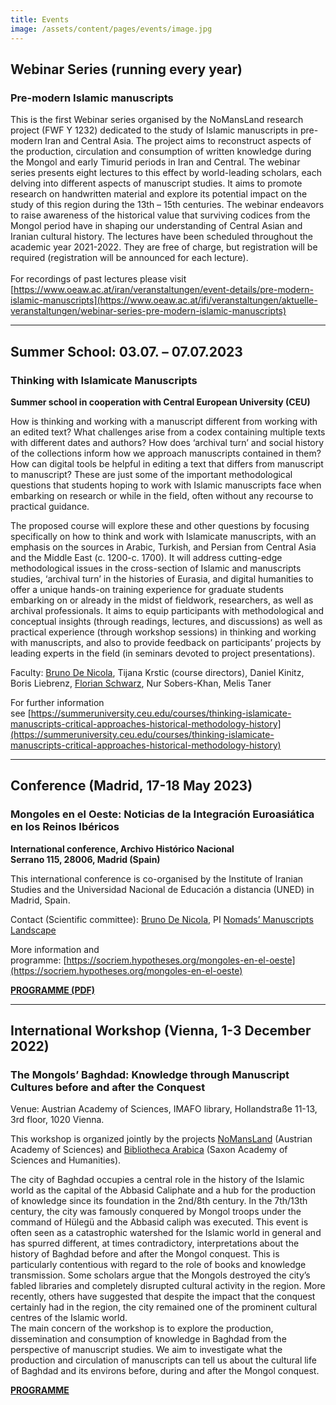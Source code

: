 ```yaml
---
title: Events
image: /assets/content/pages/events/image.jpg
---
```

## Webinar Series (running every year)

### Pre-modern Islamic manuscripts

This is the first Webinar series organised by the NoMansLand research project (FWF Y 1232) dedicated to the study of Islamic manuscripts in pre-modern Iran and Central Asia. The project aims to reconstruct aspects of the production, circulation and consumption of written knowledge during the Mongol and early Timurid periods in Iran and Central. The webinar series presents eight lectures to this effect by world-leading scholars, each delving into different aspects of manuscript studies. It aims to promote research on handwritten material and explore its potential impact on the study of this region during the 13th – 15th centuries. The webinar endeavors to raise awareness of the historical value that surviving codices from the Mongol period have in shaping our understanding of Central Asian and Iranian cultural history. The lectures have been scheduled throughout the academic year 2021-2022. They are free of charge, but registration will be required (registration will be announced for each lecture). \
\
For recordings of past lectures please visit [https://www.oeaw.ac.at/iran/veranstaltungen/event-details/pre-modern-islamic-manuscripts](https://www.oeaw.ac.at/ifi/veranstaltungen/aktuelle-veranstaltungen/webinar-series-pre-modern-islamic-manuscripts)

---

## **Summer School: 03.07. – 07.07.2023**

### Thinking with Islamicate Manuscripts

**Summer school in cooperation with Central European University (CEU)**

How is thinking and working with a manuscript different from working with an edited text? What challenges arise from a codex containing multiple texts with different dates and authors? How does ‘archival turn’ and social history of the collections inform how we approach manuscripts contained in them? How can digital tools be helpful in editing a text that differs from manuscript to manuscript? These are just some of the important methodological questions that students hoping to work with Islamic manuscripts face when embarking on research or while in the field, often without any recourse to practical guidance.

The proposed course will explore these and other questions by focusing specifically on how to think and work with Islamicate manuscripts, with an emphasis on the sources in Arabic, Turkish, and Persian from Central Asia and the Middle East (c. 1200-c. 1700). It will address cutting-edge methodological issues in the cross-section of Islamic and manuscripts studies, ‘archival turn’ in the histories of Eurasia, and digital humanities to offer a unique hands-on training experience for graduate students embarking on or already in the midst of fieldwork, researchers, as well as archival professionals. It aims to equip participants with methodological and conceptual insights (through readings, lectures, and discussions) as well as practical experience (through workshop sessions) in thinking and working with manuscripts, and also to provide feedback on participants’ projects by leading experts in the field (in seminars devoted to project presentations).

Faculty: [Bruno De Nicola](https://www.oeaw.ac.at/ifi/institut/mitarbeiterinnen/wissenschaftliche-mitarbeiterinnen/bruno-de-nicola), Tijana Krstic (course directors), Daniel Kinitz, Boris Liebrenz, [Florian Schwarz](https://www.oeaw.ac.at/ifi/institut/mitarbeiterinnen/leitung/florian-schwarz), Nur Sobers-Khan, Melis Taner

For further information see [https://summeruniversity.ceu.edu/courses/thinking-islamicate-manuscripts-critical-approaches-historical-methodology-history](https://summeruniversity.ceu.edu/courses/thinking-islamicate-manuscripts-critical-approaches-historical-methodology-history)

---

## Conference (Madrid, 17-18 May 2023)

### **Mongoles en el Oeste: Noticias de la Integración Euroasiática en los Reinos Ibéricos**

**International conference, Archivo Histórico Nacional**\
**Serrano 115, 28006, Madrid (Spain)**

This international conference is co-organised by the Institute of Iranian Studies and the Universidad Nacional de Educación a distancia (UNED) in Madrid, Spain.

Contact (Scientific committee): [Bruno De Nicola](https://www.oeaw.ac.at/ifi/institut/mitarbeiterinnen/wissenschaftliche-mitarbeiterinnen/bruno-de-nicola), PI [Nomads’ Manuscripts Landscape](https://www.oeaw.ac.at/ifi/forschung/manuskriptkulturen/nomadische-manuskriptlandschaften)

More information and programme: [https://socriem.hypotheses.org/mongoles-en-el-oeste](https://socriem.hypotheses.org/mongoles-en-el-oeste)

[**PROGRAMME (PDF)**](https://www.oeaw.ac.at/fileadmin/Institute/IFI/PDF/Veranstaltungen/2023/congresomongoles.pdf)

---

## **International Workshop** (Vienna, 1-3 December 2022)

### The Mongols’ Baghdad: Knowledge through Manuscript Cultures before and after the Conquest

Venue: Austrian Academy of Sciences, IMAFO library, Hollandstraße 11-13, 3rd floor, 1020 Vienna.

This workshop is organized jointly by the projects [NoMansLand](https://www.oeaw.ac.at/ifi/forschung/manuskriptkulturen/nomadische-manuskriptlandschaften) (Austrian Academy of Sciences) and [Bibliotheca Arabica](https://www.saw-leipzig.de/de/projekte/bibliotheca-arabica/intro) (Saxon Academy of Sciences and Humanities). 

The city of Baghdad occupies a central role in the history of the Islamic world as the capital of the Abbasid Caliphate and a hub for the production of knowledge since its foundation in the 2nd/8th century. In the 7th/13th century, the city was famously conquered by Mongol troops under the command of Hülegü and the Abbasid caliph was executed. This event is often seen as a catastrophic watershed for the Islamic world in general and has spurred different, at times contradictory, interpretations about the history of Baghdad before and after the Mongol conquest. This is particularly contentious with regard to the role of books and knowledge transmission. Some scholars argue that the Mongols destroyed the city’s fabled libraries and completely disrupted cultural activity in the region. More recently, others have suggested that despite the impact that the conquest certainly had in the region, the city remained one of the prominent cultural centres of the Islamic world.  \
The main concern of the workshop is to explore the production, dissemination and consumption of knowledge in Baghdad from the perspective of manuscript studies. We aim to investigate what the production and circulation of manuscripts can tell us about the cultural life of Baghdad and its environs before, during and after the Mongol conquest.

[**PROGRAMME**](https://www.oeaw.ac.at/fileadmin/Institute/IFI/PDF/Veranstaltungen/2022/mongols_bagdad_program.pdf)
